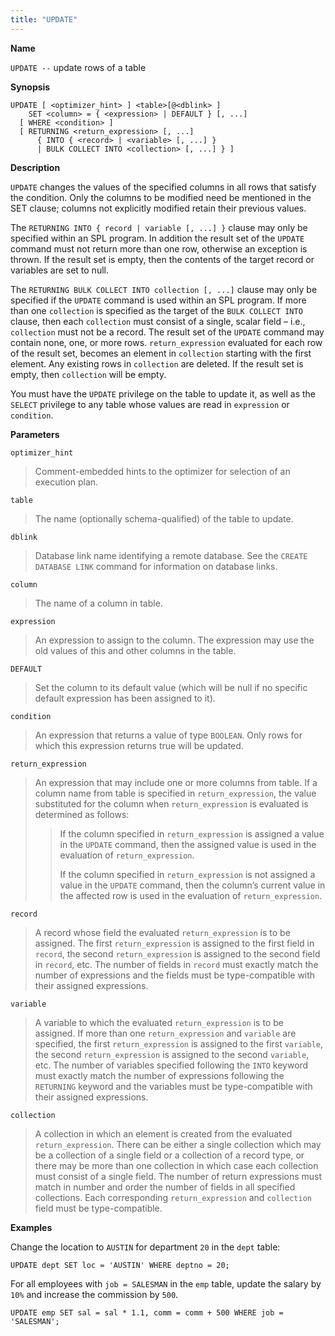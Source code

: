 ```yaml
---
title: "UPDATE"
---
```


<div id="update" class="registered_link"></div>


**Name**

`UPDATE --` update rows of a table

**Synopsis**

``` text
UPDATE [ <optimizer_hint> ] <table>[@<dblink> ]
    SET <column> = { <expression> | DEFAULT } [, ...]
  [ WHERE <condition> ]
  [ RETURNING <return_expression> [, ...]
      { INTO { <record> | <variable> [, ...] }
      | BULK COLLECT INTO <collection> [, ...] } ]
```

**Description**

`UPDATE` changes the values of the specified columns in all rows that satisfy the condition. Only the columns to be modified need be mentioned in the SET clause; columns not explicitly modified retain their previous values.

The `RETURNING INTO { record | variable [, ...] }` clause may only be specified within an SPL program. In addition the result set of the `UPDATE` command must not return more than one row, otherwise an exception is thrown. If the result set is empty, then the contents of the target record or variables are set to null.

The `RETURNING BULK COLLECT INTO collection [, ...]` clause may only be specified if the `UPDATE` command is used within an SPL program. If more than one `collection` is specified as the target of the `BULK COLLECT INTO` clause, then each `collection` must consist of a single, scalar field – i.e., `collection` must not be a record. The result set of the `UPDATE` command may contain none, one, or more rows. `return_expression` evaluated for each row of the result set, becomes an element in `collection` starting with the first element. Any existing rows in `collection` are deleted. If the result set is empty, then `collection` will be empty.

You must have the `UPDATE` privilege on the table to update it, as well as the `SELECT` privilege to any table whose values are read in `expression` or `condition`.

**Parameters**

`optimizer_hint`

> Comment-embedded hints to the optimizer for selection of an execution plan.

`table`

> The name (optionally schema-qualified) of the table to update.

`dblink`

> Database link name identifying a remote database. See the `CREATE DATABASE LINK` command for information on database links.

`column`

> The name of a column in table.

`expression`

> An expression to assign to the column. The expression may use the old values of this and other columns in the table.

`DEFAULT`

> Set the column to its default value (which will be null if no specific default expression has been assigned to it).

`condition`

> An expression that returns a value of type `BOOLEAN`. Only rows for which this expression returns true will be updated.

`return_expression`

> An expression that may include one or more columns from table. If a column name from table is specified in `return_expression`, the value substituted for the column when `return_expression` is evaluated is determined as follows:
> 
> > If the column specified in `return_expression` is assigned a value in the `UPDATE` command, then the assigned value is used in the evaluation of `return_expression`.
> > 
> > If the column specified in `return_expression` is not assigned a value in the `UPDATE` command, then the column’s current value in the affected row is used in the evaluation of `return_expression`.

`record`

> A record whose field the evaluated `return_expression` is to be assigned. The first `return_expression` is assigned to the first field in `record`, the second `return_expression` is assigned to the second field in `record`, etc. The number of fields in `record` must exactly match the number of expressions and the fields must be type-compatible with their assigned expressions.

`variable`

> A variable to which the evaluated `return_expression` is to be assigned. If more than one `return_expression` and `variable` are specified, the first `return_expression` is assigned to the first `variable`, the second `return_expression` is assigned to the second `variable`, etc. The number of variables specified following the `INTO` keyword must exactly match the number of expressions following the `RETURNING` keyword and the variables must be type-compatible with their assigned expressions.

`collection`

> A collection in which an element is created from the evaluated `return_expression`. There can be either a single collection which may be a collection of a single field or a collection of a record type, or there may be more than one collection in which case each collection must consist of a single field. The number of return expressions must match in number and order the number of fields in all specified collections. Each corresponding `return_expression` and `collection` field must be type-compatible.

**Examples**

Change the location to `AUSTIN` for department `20` in the `dept` table:

``` text
UPDATE dept SET loc = 'AUSTIN' WHERE deptno = 20;
```

For all employees with `job = SALESMAN` in the `emp` table, update the salary by `10%` and increase the commission by `500`.

``` text
UPDATE emp SET sal = sal * 1.1, comm = comm + 500 WHERE job = 'SALESMAN';
```
